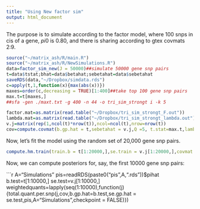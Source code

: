 ```yaml
---
title: "Using New factor sim"
output: html_document
---
```

 The purpose is to simulate according to the factor model, where 100 snps in cis of a gene, $pi0$ is 0.80, and there is sharing according to gtex covmats 2:9.

```r
source("~/matrix_ash/R/main.R")
source("~/matrix_ash/R/NewSimulations.R")
data=factor_sim_new(J = 50000)##simulate 50000 gene snp pairs
t=data$tstat;bhat=data$betahat;sebetahat=data$sebetahat
saveRDS(data,"~/Dropbox/simdata.rds")
c=apply(t,1,function(x){max(abs(x))})
maxes=order(c,decreasing = TRUE)[1:400]##take top 100 gene snp pairs
max.t=t[maxes,]
##sfa -gen ./maxt.txt -g 400 -n 44 -o tri_sim_strongt i -k 5

factor.mat=as.matrix(read.table("~/Dropbox/tri_sim_strongt_F.out"))
lambda.mat=as.matrix(read.table("~/Dropbox/tri_sim_strongt_lambda.out"))
v.j=matrix(rep(1,ncol(t)*nrow(t)),ncol=ncol(t),nrow=nrow(t))
cov=compute.covmat(b.gp.hat = t,sebetahat = v.j,Q =5, t.stat=max.t,lambda.mat=lambda.mat,P=3,A="testim", factor.mat = factor.mat,bma = FALSE)
```

Now, let's fit the model using the random set of 20,000 gene snp pairs.

```r
compute.hm.train(train.b = t[1:20000,],se.train = v.j[1:20000,],covmat = cov,A="Simulations")
```

Now, we can compute posteriors for, say, the first 10000 gene snp pairs:

```r
A="Simulations"
pis=readRDS(paste0("pis",A,".rds"))$pihat
b.test=t[1:10000,]
se.test=v.j[1:10000,]
weightedquants=lapply(seq(1:10000),function(j){total.quant.per.snp(j,cov,b.gp.hat=b.test,se.gp.hat = se.test,pis,A="Simulations",checkpoint = FALSE)})
